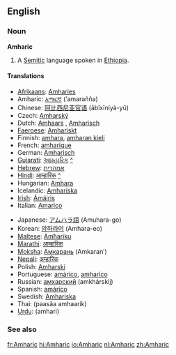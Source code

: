 ==English==

===Noun===
{{wikipedia}}
'''Amharic'''
# A [[Semitic]] language spoken in [[Ethiopia]].

====Translations====
{{top}}
*[[Afrikaans]]: [[Amharies]]
*Amharic: [[አማርኛ]] (’amarəñña)
*Chinese: [[阿比西尼亚官语]] (ābǐxīníyà-yǔ)
*Czech: [[Amharský]]
*Dutch: [[Amhaars]] {{n}}, [[Amharisch]] {{n}}
*[[Faeroese]]: [[Amhariskt]]
*Finnish: [[amhara]], [[amharan kieli]]
*French: [[amharique]] {{m}}
*German: [[Amharisch]]
*[[Gujarati]]: [[આમ્હારિક]] [[:gu:આમ્હારિક|^]]
*[[Hebrew]]: [[אמהרית]]
*[[Hindi]]: [[आम्हारिक]] [[:hi:आम्हारिक|^]]
*Hungarian: [[Amhara]]
*Icelandic: [[Amharíska]]
*[[Irish]]: [[Ámáiris]]
*Italian: [[Amarico]]
{{mid}}
*Japanese: [[アムハラ語]] (Amuhara-go)
*Korean: [[암하라어]] (Amhara-eo)
*[[Maltese]]: [[Amħariku]]
*[[Marathi]]: [[आम्हारिक]]
*[[Moksha]]: [[Амкарань]] (Amkaranʹ)
*[[Nepali]]: [[अम्हारिक]]
*Polish: [[Amharski]]
*Portuguese: [[amárico]], [[amharico]]
*Russian: [[амхарский]] (amkhárskij)
*Spanish: [[amárico]]
*Swedish: [[Amhariska]]
*Thai: {{THchar|[[ภาษาอัมฮาริค]]}} (paasăa amhaarík)
*[[Urdu]]: {{FAchar|[[امہاري]]}} (amhari)
{{bottom}}

===See also===
{{interwiktionary|code=am}}

[[fr:Amharic]]
[[hi:Amharic]]
[[io:Amharic]]
[[nl:Amharic]]
[[zh:Amharic]]